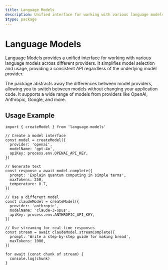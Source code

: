 ```yaml
---
title: Language Models
description: Unified interface for working with various language models across different providers
$type: package
---
```


# Language Models

Language Models provides a unified interface for working with various language models across different providers. It simplifies model selection and usage, providing a consistent API regardless of the underlying model provider.

The package abstracts away the differences between model providers, allowing you to switch between models without changing your application code. It supports a wide range of models from providers like OpenAI, Anthropic, Google, and more.

## Usage Example

```tsx
import { createModel } from 'language-models'

// Create a model interface
const model = createModel({
  provider: 'openai',
  modelName: 'gpt-4o',
  apiKey: process.env.OPENAI_API_KEY,
})

// Generate text
const response = await model.complete({
  prompt: 'Explain quantum computing in simple terms',
  maxTokens: 250,
  temperature: 0.7,
})

// Use a different model
const claudeModel = createModel({
  provider: 'anthropic',
  modelName: 'claude-3-opus',
  apiKey: process.env.ANTHROPIC_API_KEY,
})

// Use streaming for real-time responses
const stream = await claudeModel.streamComplete({
  prompt: 'Write a step-by-step guide for making bread',
  maxTokens: 1000,
})

for await (const chunk of stream) {
  console.log(chunk)
}
```
